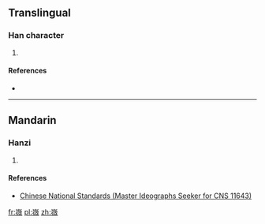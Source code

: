 ==Translingual==

===Han character===
{{Han char|rn=46|rad=山|as=13|sn=16|four=|canj=UHOK|ids=⿱山微}}

# {{defn|Han|sort=山13}}

====References====
* {{Han ref|kx=0321.081|hdz=10801.041|uh=5DB6|ud=23990}}

----

==Mandarin==

===Hanzi===
{{cmn-hanzi|pin=[[wéi]] ([[wei2]])|wg=wei<sup>2</sup>}}

# {{defn|lang=cmn|sort=山13}}

====References====
* [http://www.cns11643.gov.tw/AIDB/query_general_view.do?page=3&code=6471 Chinese National Standards (Master Ideographs Seeker for CNS 11643)]

[[fr:嶶]]
[[pl:嶶]]
[[zh:嶶]]